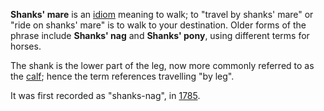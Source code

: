 '''Shanks' mare''' is an [[idiom]] meaning to walk; to "travel by shanks' mare" or "ride on shanks' mare" is to walk to your destination. Older forms of the phrase include '''Shanks' nag''' and '''Shanks' pony''', using different terms for horses.

The shank is the lower part of the leg, now more commonly referred to as the [[calf (anatomy)|calf]]; hence the term references travelling "by leg".

It was first recorded as "shanks-nag", in [[1785]].

{{vocab-stub}}